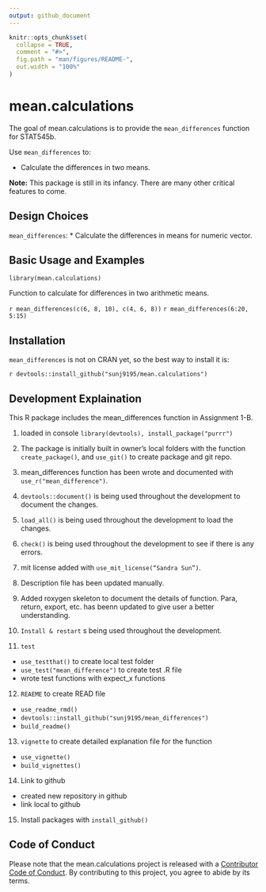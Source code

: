 ```yaml
---
output: github_document
---
```


<!-- README.md is generated from README.Rmd. Please edit that file -->

```r
knitr::opts_chunk$set(
  collapse = TRUE,
  comment = "#>",
  fig.path = "man/figures/README-",
  out.width = "100%"
)
```

# mean.calculations

<!-- badges: start -->
<!-- badges: end -->

The goal of mean.calculations is to provide the `mean_differences` function for STAT545b.

Use `mean_differences` to:

* Calculate the differences in two means. 

__Note:__ This package is still in its infancy. There are many other critical features to come.

## Design Choices

`mean_differences`:
* Calculate the differences in means for numeric vector.

## Basic Usage and Examples

`library(mean.calculations)`

Function to calculate for differences in two arithmetic means.

` r
mean_differences(c(6, 8, 10), c(4, 6, 8))
`
` r
mean_differences(6:20, 5:15)
`

## Installation

`mean_differences` is not on CRAN yet, so the best way to install it is:

` r
devtools::install_github("sunj9195/mean.calculations")
`

## Development Explaination

This R package includes the mean_differences function in Assignment 1-B. 

1. loaded in console
`library(devtools), install_package("purrr")`

2. The package is initially built in owner's local folders with the function `create_package()`, and `use_git()` to create package and git repo. 

3. mean_differences function has been wrote and documented with `use_r("mean_difference")`. 

4. `devtools::document()` is being used throughout the development to document the changes. 

5. `load_all()` is being used throughout the development to load the changes. 

6. `check()` is being used throughout the development to see if there is any errors. 

7. mit license added with `use_mit_license(“Sandra Sun”)`. 

8. Description file has been updated manually. 

9. Added roxygen skeleton to document the details of function. Para, return, export, etc. has beenn updated to give user a better understanding. 

10. `Install & restart` s being used throughout the development.

11. `test`
  * `use_testthat()` to create local test folder
  * `use_test("mean_difference")` to create test .R file
  * wrote test functions with expect_x functions
12. `REAEME` to create READ file
  * `use_readme_rmd()`
  * `devtools::install_github("sunj9195/mean_differences")`
  * `build_readme()`
13. `vignette` to create detailed explanation file for the function
  * `use_vignette()`
  * `build_vignettes()`
14. Link to github
  * created new repository in github
  * link local to github
15. Install packages with `install_github()`

## Code of Conduct
  
Please note that the mean.calculations project is released with a [Contributor Code of Conduct](https://contributor-covenant.org/version/2/0/CODE_OF_CONDUCT.html). By contributing to this project, you agree to abide by its terms.
